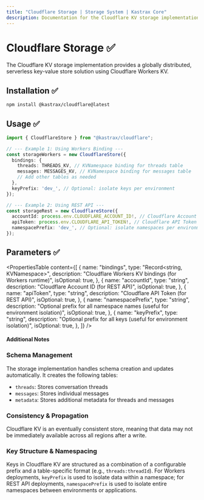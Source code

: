 ```yaml
---
title: "Cloudflare Storage | Storage System | Kastrax Core"
description: Documentation for the Cloudflare KV storage implementation in Kastrax.
---
```


# Cloudflare Storage ✅

The Cloudflare KV storage implementation provides a globally distributed, serverless key-value store solution using Cloudflare Workers KV.

## Installation ✅

```bash copy
npm install @kastrax/cloudflare@latest
```

## Usage ✅

```typescript copy showLineNumbers
import { CloudflareStore } from "@kastrax/cloudflare";

// --- Example 1: Using Workers Binding ---
const storageWorkers = new CloudflareStore({
  bindings: {
    threads: THREADS_KV, // KVNamespace binding for threads table
    messages: MESSAGES_KV, // KVNamespace binding for messages table
    // Add other tables as needed
  },
  keyPrefix: 'dev_', // Optional: isolate keys per environment
});

// --- Example 2: Using REST API ---
const storageRest = new CloudflareStore({
  accountId: process.env.CLOUDFLARE_ACCOUNT_ID!, // Cloudflare Account ID
  apiToken: process.env.CLOUDFLARE_API_TOKEN!, // Cloudflare API Token
  namespacePrefix: 'dev_', // Optional: isolate namespaces per environment
});
```

## Parameters ✅

<PropertiesTable
  content={[
    {
      name: "bindings",
      type: "Record<string, KVNamespace>",
      description: "Cloudflare Workers KV bindings (for Workers runtime)",
      isOptional: true,
    },
    {
      name: "accountId",
      type: "string",
      description: "Cloudflare Account ID (for REST API)",
      isOptional: true,
    },
    {
      name: "apiToken",
      type: "string",
      description: "Cloudflare API Token (for REST API)",
      isOptional: true,
    },
    {
      name: "namespacePrefix",
      type: "string",
      description: "Optional prefix for all namespace names (useful for environment isolation)",
      isOptional: true,
    },
    {
      name: "keyPrefix",
      type: "string",
      description: "Optional prefix for all keys (useful for environment isolation)",
      isOptional: true,
    },
  ]}
/>

#### Additional Notes

### Schema Management

The storage implementation handles schema creation and updates automatically. It creates the following tables:

- `threads`: Stores conversation threads
- `messages`: Stores individual messages
- `metadata`: Stores additional metadata for threads and messages

### Consistency & Propagation

Cloudflare KV is an eventually consistent store, meaning that data may not be immediately available across all regions after a write. 

### Key Structure & Namespacing

Keys in Cloudflare KV are structured as a combination of a configurable prefix and a table-specific format (e.g., `threads:threadId`). 
For Workers deployments, `keyPrefix` is used to isolate data within a namespace; for REST API deployments, `namespacePrefix` is used to isolate entire namespaces between environments or applications.

